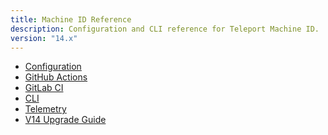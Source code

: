 ```yaml
---
title: Machine ID Reference
description: Configuration and CLI reference for Teleport Machine ID.
version: "14.x"
---
```


- [Configuration](/docs/ver/14.x/machine-id/reference/configuration)
- [GitHub Actions](/docs/ver/14.x/machine-id/reference/github-actions)
- [GitLab CI](/docs/ver/14.x/machine-id/reference/gitlab)
- [CLI](/docs/ver/14.x/reference/cli/tbot)
- [Telemetry](/docs/ver/14.x/machine-id/reference/telemetry)
- [V14 Upgrade Guide](/docs/ver/14.x/machine-id/reference/v14-upgrade-guide)
